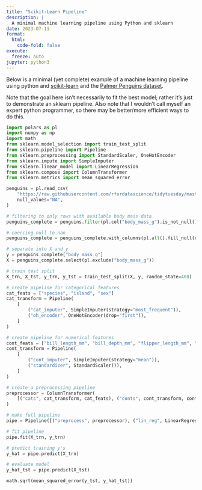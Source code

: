 ```yaml
---
title: "Scikit-Learn Pipeline"
description: |
  A minimal machine learning pipeline using Python and sklearn
date: 2023-07-11
format:
  html:
    code-fold: false
execute:
  freeze: auto
jupyter: python3
---
```


Below is a minimal (yet complete) example of a machine learning pipeline using python and [scikit-learn](https://scikit-learn.org/stable/) and the [Palmer Penguins dataset](https://allisonhorst.github.io/palmerpenguins/).

Note that the goal here isn't necessarily to fit the best model; rather it's just to demonstrate an sklearn pipeline. Also note that I wouldn't call myself an expert python programmer, so there may be better/more efficient ways to do this.

```python
import polars as pl
import numpy as np
import math
from sklearn.model_selection import train_test_split
from sklearn.pipeline import Pipeline
from sklearn.preprocessing import StandardScaler, OneHotEncoder
from sklearn.impute import SimpleImputer
from sklearn.linear_model import LinearRegression
from sklearn.compose import ColumnTransformer
from sklearn.metrics import mean_squared_error

penguins = pl.read_csv(
    "https://raw.githubusercontent.com/rfordatascience/tidytuesday/master/data/2020/2020-07-28/penguins.csv",
    null_values="NA",
)

# filtering to only rows with available body mass data
penguins_complete = penguins.filter(pl.col("body_mass_g").is_not_null())

# coercing null to nan
penguins_complete = penguins_complete.with_columns(pl.all().fill_null(np.nan))

# separate into X and y
y = penguins_complete["body_mass_g"]
X = penguins_complete.select(pl.exclude("body_mass_g"))

# train test split
X_trn, X_tst, y_trn, y_tst = train_test_split(X, y, random_state=408)

# create pipeline for categorical features
cat_feats = ["species", "island", "sex"]
cat_transform = Pipeline(
    [
        ("cat_imputer", SimpleImputer(strategy="most_frequent")),
        ("oh_encoder", OneHotEncoder(drop="first")),
    ]
)

# create pipeline for numerical features
cont_feats = ["bill_length_mm", "bill_depth_mm", "flipper_length_mm", "year"]
cont_transform = Pipeline(
    [
        ("cont_imputer", SimpleImputer(strategy="mean")),
        ("standardizer", StandardScaler()),
    ]
)

# create a preprocessing pipeline
preprocessor = ColumnTransformer(
    [("cats", cat_transform, cat_feats), ("conts", cont_transform, cont_feats)]
)

# make full pipeline
pipe = Pipeline([("preprocess", preprocessor), ("lin_reg", LinearRegression())])

# fit pipeline
pipe.fit(X_trn, y_trn)

# predict training y's
y_hat = pipe.predict(X_trn)

# evaluate model
y_hat_tst = pipe.predict(X_tst)

math.sqrt(mean_squared_error(y_tst, y_hat_tst))


```